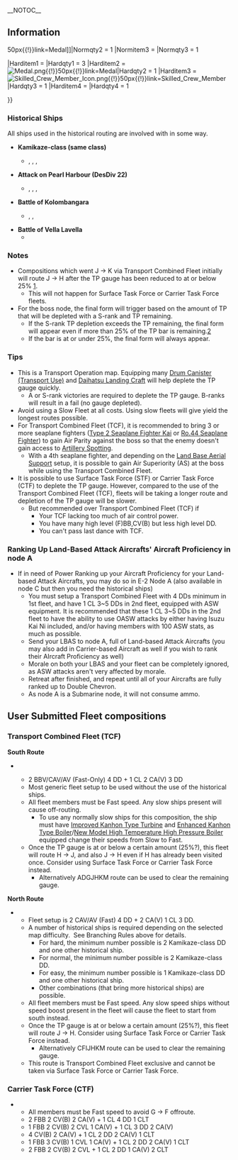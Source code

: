 __NOTOC__
<div style="text-align:center;margin-top:20px;">{{Event/DetailToggle}}</div>

==Information==
<div class="mw-collapsible mw-expanded">{{clear}}

{{Notice|align=left|
:Report your fleet composition for branching rule determination [https://goo.gl/forms/XIVIqIeRJIqzWF6w1 here]
:To view the submitted fleet composition reports go [https://docs.google.com/spreadsheets/d/1YeBRyOSSiRQerexdTyqFNMYynweag6ZC5tPxoiJ2QA0 here].
:Discuss new mechanics, fleet & equipment setup, LBAS setup, farming strategies, etc [[Thread:524322|here]].
}}

{{Event/MapInfo
|en = Strengthening the Patrol Line in Ogasawara Islands
|jp = 小笠原諸島哨戒線強化
|romaji = Ogasawara shotō shōkaisen kyōka
|tag = Convoy Fleet
|transport = true
|hp_easy = 290
|hp_normal = 400
|hp_hard = 500
|mechanics =  Combined Fleet@Combined Fleet, Abyssal Combined Fleet@Abyssal Combined Fleet, LoS Check@Events/Mechanics#LoS_Check, Transport Load-Off@Events/Mechanics#Map-specific_Mechanics, Ship Locking@Events/Mechanics#Ship_Locking
|Allreward = {{ShipBattleCardKai|Matsukaze/}}

|Easyitem1 = {{EquipmentCardKai|Underway Replenishment|size=50px}}|Easyqty1 = 1

|Normitem1 = {{EquipmentCardKai|Underway Replenishment|size=50px}}|Normqty1 = 2
|Normitem2 = [[File:Medal.png{{!}}50px{{!}}link=Medal]]|Normqty2 = 1
|Normitem3 = {{EquipmentCardKai|Submarine Radar & Waterproof Telescope|size=50px}}|Normqty3 = 1

|Harditem1 = {{EquipmentCardKai|Underway Replenishment|size=50px}}|Hardqty1 = 3
|Harditem2 = [[File:Medal.png{{!}}50px{{!}}link=Medal]]|Hardqty2 = 1
|Harditem3 = [[File:Skilled Crew Member Icon.png{{!}}50px{{!}}link=Skilled Crew Member]]|Hardqty3 = 1
|Harditem4 = {{EquipmentCardKai|Submarine Radar & Waterproof Telescope|size=50px}}|Hardqty4 = 1

}}
{{MapBranchingTable
|title = E-2 Branching Rules
|0 -> A = 
* Does not meet the requirements to go to C
|0 -> C/empty = 
* Meet '''all''' of the following requirements:
** Transport Escort Combined Fleet
** Fast Fleet
** Obtain the necessary score through the following:
*** Reach at least 3 on Easy / 4 on Medium / 5 on Hard.
*** The score can be reached by having historic ships in your whole combined fleet.
*** Kamikaze-class destroyers are 2 points each.
*** {{ShipLink|Satsuki|kai_ni=x}}, {{ShipLink|Fumizuki}}, {{ShipLink|Nagatsuki}}, {{ShipLink|Mikazuki}} and {{ShipLink|Minazuki}} are 1 point each.

|A -> B = 
* Does not meet the requirements to go to D
|A -> D/empty = 
* Meet '''all''' of the following requirements:
** Transport Escort Combined Fleet
** Fast Fleet


|D/empty -> E, G = * Choice node

|E -> G = 
* Fleet contains AV
* Fleet went through node B
* Amount of Seaplanes equipped ≦ 2
* The fleet is a Transport Escort Combined Fleet and {{EquipmentLink|Fleet Command Facility}} is activated.(Not equipped, but activated)
|E -> H =
* Does not meet the requirements to go to G

|F -> I = * Fixed route

|G -> F = 
* Amount of (F)BB(V)+CV(B) ≧ 5 (CVL does not count)
* Slow Fleet
|G -> I = 
* Amount of Seaplanes equipped ≦ 2
* The fleet is a Transport Escort Combined Fleet and {{EquipmentLink|Fleet Command Facility}} is activated.(Not equipped, but activated)
|G -> J = * Does not meet the requirements to go to either F or I

|H -> J = 
* If the TP gauge is not destroyed yet:
** TP gauge is below 25% '''and''' fleet is Transport Escort Combined Fleet (once per sortie)
|H -> K/resource = 
* Fleet came from node J
* TP gauge is destroyed

|I -> J = * Pass the LoS check
|I -> L/empty = * Fail the LoS check

|J -> H = 
* If the TP gauge is not destroyed yet:
** TP gauge is below 25% '''and''' fleet is Transport Escort Combined Fleet
|J -> K/resource = 
* Carrier Task Force
* TP gauge is above 25% '''and''' fleet is Transport Escort Combined Fleet
* TP gauge is destroyed
}}
===Historical Ships===
All ships used in the historical routing are involved with {{ShipLink|Matsukaze}} in some way.
* '''Kamikaze-class (same class)'''
**{{ShipLink|Kamikaze}}, {{ShipLink|Harukaze}}, {{ShipLink|Asakaze}}, {{ShipLink|Matsukaze}}
* '''Attack on Pearl Harbour (DesDiv 22)'''
**{{ShipLink|Satsuki|kai_ni=x}}, {{ShipLink|Fumizuki}}, {{ShipLink|Minazuki}}, {{ShipLink|Nagatsuki}}
* '''Battle of Kolombangara'''
**{{ShipLink|Satsuki|kai_ni=x}}, {{ShipLink|Mikazuki}}, {{ShipLink|Minazuki}}
* '''Battle of Vella Lavella'''
**{{ShipLink|Fumizuki}}

===Notes===
*Compositions which went J -> K via Transport Combined Fleet initially will route J -> H after the TP gauge has been reduced to at or below 25% [https://twitter.com/trollkin_ball/status/830670987771334656].
**This will not happen for Surface Task Force or Carrier Task Force fleets.
*For the boss node, the final form will trigger based on the amount of TP that will be depleted with a S-rank and TP remaining. 
**If the S-rank TP depletion exceeds the TP remaining, the final form will appear even if more than 25% of the TP bar is remaining.[http://imgur.com/a/2QTSb]
**If the bar is at or under 25%, the final form will always appear.
===Tips===
*This is a Transport Operation map. Equipping many [[Drum Canister (Transport Use)]] and [[Daihatsu Landing Craft]] will help deplete the TP gauge quickly.
**A or S-rank victories are required to deplete the TP gauge. B-ranks will result in a fail (no gauge depleted).
* Avoid using a Slow Fleet at all costs. Using slow fleets will give yield the longest routes possible.
*For Transport Combined Fleet (TCF), it is recommended to bring 3 or more seaplane fighters ([[Type 2 Seaplane Fighter Kai]] or [[Ro.44 Seaplane Fighter]]) to gain Air Parity against the boss so that the enemy doesn't gain access to [[Artillery Spotting]].
**With a 4th seaplane fighter, and depending on the [[Land Base Aerial Support]] setup, it is possible to gain Air Superiority (AS) at the boss while using the Transport Combined Fleet.
*It is possible to use Surface Task Force (STF) or Carrier Task Force (CTF) to deplete the TP gauge. However, compared to the use of the Transport Combined Fleet (TCF), fleets will be taking a longer route and depletion of the TP gauge will be slower.
**But recommended over Transport Combined Fleet (TCF) if
***Your TCF lacking too much of air control power.
***You have many high level (F)BB,CV(B) but less high level DD.
***You can't pass last dance with TCF.
===Ranking Up Land-Based Attack Aircrafts' Aircraft Proficiency in node A===
*If in need of Power Ranking up your Aircraft Proficiency for your Land-based Attack Aircrafts, you may do so in E-2 Node A (also available in node C but then you need the historical ships)
**You must setup a Transport Combined Fleet with 4 DDs minimum in 1st fleet, and have 1 CL 3~5 DDs in 2nd fleet, equipped with ASW equipment. It is recommended that these 1 CL 3~5 DDs in the 2nd fleet to have the ability to use OASW attacks by either having Isuzu Kai Ni included, and/or having members with 100 ASW stats, as much as possible.
**Send your LBAS to node A, full of Land-based Attack Aircrafts (you may also add in Carrier-based Aircraft as well if you wish to rank their AIrcraft Proficiency as well) 
**Morale on both your LBAS and your fleet can be completely ignored, as ASW attacks aren't very affected by morale. 
**Retreat after finished, and repeat until all of your Aircrafts are fully ranked up to Double Chevron. 
**As node A is a Submarine node, it will not consume ammo. 

==User Submitted Fleet compositions==
===Transport Combined Fleet (TCF)===
'''South Route'''
*{{Event/Route|A|red|D|blue|E|red|H|red|K|green|M|red}}<br />{{Event/Route|A|red|D|blue|G|red|J|red|K|green|M|red}}
** 2 BBV/CAV/AV (Fast-Only) 4 DD + 1 CL 2 CA(V) 3 DD
** Most generic fleet setup to be used without the use of the historical ships.
** All fleet members must be Fast speed. Any slow ships present will cause off-routing.
*** To use any normally slow ships for this composition, the ship must have [[Improved Kanhon Type Turbine]] and [[Enhanced Kanhon Type Boiler]]/[[New Model High Temperature High Pressure Boiler]] equipped change their speeds from Slow to Fast.
** Once the TP gauge is at or below a certain amount (25%?), this fleet will route H -> J, and also J -> H even if H has already been visited once. Consider using Surface Task Force or Carrier Task Force instead.
***Alternatively ADGJHKM route can be used to clear the remaining gauge.
<!--
{| style="width:700px;" class="wikitable mw-collapsible mw-collapsed"
|-
! colspan="5" |
View Sample Fleet
|-
! scope="col"|Ship
! scope="col"|Equipment #1
! scope="col"|Equipment #2
! scope="col"|Equipment #3
! scope="col"|Equipment #4
|-
|{{ShipBattleCardKai|‎Chitose}}
|{{Seaplane}}[[Type 2 Seaplane Fighter Kai]] '''OR'''<br />
{{Seaplane}}[[Zuiun]] (EASY MODE ONLY)
|{{Seaplane}}[[Type 2 Seaplane Fighter Kai]] '''OR'''<br />
{{Seaplane}}[[Zuiun]] (EASY MODE ONLY)
|{{LandingCraft}}[[Daihatsu Landing Craft]]<br />
'''OR'''<br />
{{Drum}}[[Drum Canister (Transport Use)]]
|
|-
|{{ShipBattleCardKai|Mogami/Kai}}
|{{RedGunMedium}}[[20.3cm (No.2) Twin Gun Mount]]
|{{RedGunMedium}}[[20.3cm (No.2) Twin Gun Mount]]
|{{Drum}}[[Drum Canister (Transport Use)]]
|{{Seaplane}}[[Type 2 Seaplane Fighter Kai]] '''OR'''<br />
{{Seaplane}}[[Zuiun]] (EASY MODE ONLY)
|-
|{{ShipBattleCardKai|Ooshio/Kai Ni}}
|{{LandingCraft}}[[Daihatsu Landing Craft]]<br />
'''OR'''<br />
{{Drum}}[[Drum Canister (Transport Use)]]
|{{LandingCraft}}[[Daihatsu Landing Craft]]<br />
'''OR'''<br />
{{Drum}}[[Drum Canister (Transport Use)]]
|{{LandingCraft}}[[Daihatsu Landing Craft]]<br />
'''OR'''<br />
{{Drum}}[[Drum Canister (Transport Use)]]
|
|-
|{{ShipBattleCardKai|Kasumi/Kai Ni}}
|{{LandingCraft}}[[Daihatsu Landing Craft]]<br />
'''OR'''<br />
{{Drum}}[[Drum Canister (Transport Use)]]
|{{LandingCraft}}[[Daihatsu Landing Craft]]<br />
'''OR'''<br />
{{Drum}}[[Drum Canister (Transport Use)]]
|{{LandingCraft}}[[Daihatsu Landing Craft]]<br />
'''OR'''<br />
{{Drum}}[[Drum Canister (Transport Use)]]
|
|-
|{{ShipBattleCardKai|Asashio/Kai Ni D}}
|{{LandingCraft}}[[Daihatsu Landing Craft]]<br />
'''OR'''<br />
{{Drum}}[[Drum Canister (Transport Use)]]
|{{LandingCraft}}[[Daihatsu Landing Craft]]<br />
'''OR'''<br />
{{Drum}}[[Drum Canister (Transport Use)]]
|{{LandingCraft}}[[Daihatsu Landing Craft]]<br />
'''OR'''<br />
{{Drum}}[[Drum Canister (Transport Use)]]
|
|-
|{{ShipBattleCardKai|Arashio/Kai Ni}}
|{{LandingCraft}}[[Daihatsu Landing Craft]]<br />
'''OR'''<br />
{{Drum}}[[Drum Canister (Transport Use)]]
|{{LandingCraft}}[[Daihatsu Landing Craft]]<br />
'''OR'''<br />
{{Drum}}[[Drum Canister (Transport Use)]]
|{{LandingCraft}}[[Daihatsu Landing Craft]]<br />
'''OR'''<br />
{{Drum}}[[Drum Canister (Transport Use)]]
|
|-
|{{ShipBattleCardKai|Naka/Kai Ni}}
|{{RedGunMedium}}[[20.3cm (No.3) Twin Gun Mount]]
|{{RedGunMedium}}[[20.3cm (No.3) Twin Gun Mount]]
|{{Drum}}[[Drum Canister (Transport Use)]]
|
|-
|{{ShipBattleCardKai|Suzuya/Kai}}
|{{RedGunMedium}}[[20.3cm (No.2) Twin Gun Mount]]
|{{RedGunMedium}}[[20.3cm (No.2) Twin Gun Mount]]
|{{Drum}}[[Drum Canister (Transport Use)]]
|{{Seaplane}}[[Type 98 Reconnaissance Seaplane (Night Recon)]]
|-
|{{ShipBattleCardKai|Kumano/Kai}}
|{{RedGunMedium}}[[20.3cm (No.2) Twin Gun Mount]]
|{{RedGunMedium}}[[20.3cm (No.2) Twin Gun Mount]]
|{{Drum}}[[Drum Canister (Transport Use)]]
|{{Seaplane}}[[Type 0 Reconnaissance Seaplane]]
|-
|{{ShipBattleCardKai|Kawakaze/Kai Ni}}
|{{LandingCraft}}[[Daihatsu Landing Craft]]<br />
'''OR'''<br />
{{Drum}}[[Drum Canister (Transport Use)]]
|{{GreenGunDP}}[[10cm Twin High-angle Gun Mount + Anti-Aircraft Fire Director]]
|{{GreenGunDP}}[[10cm Twin High-angle Gun Mount + Anti-Aircraft Fire Director]]
|
|-
|{{ShipBattleCardKai|Shimakaze/Kai}}
|{{Drum}}[[Drum Canister (Transport Use)]]
|{{GreenGunDP}}[[10cm Twin High-angle Gun Mount + Anti-Aircraft Fire Director]]
|{{GreenGunDP}}[[10cm Twin High-angle Gun Mount + Anti-Aircraft Fire Director]]|
|
|-
|{{ShipBattleCardKai|Verniy}}
|{{LandingCraft}}[[Daihatsu Landing Craft]]<br />
'''OR'''<br />
{{Drum}}[[Drum Canister (Transport Use)]]
|{{GreenGunDP}}[[10cm Twin High-angle Gun Mount + Anti-Aircraft Fire Director]]
|{{GreenGunDP}}[[10cm Twin High-angle Gun Mount + Anti-Aircraft Fire Director]]|
|
|}
-->

'''North Route'''
* {{Event/Route|C|blue|F|red|I|red|J|red|K|green|M|red}}
** Fleet setup is 2 CAV/AV (Fast) 4 DD + 2 CA(V) 1 CL 3 DD.
** A number of historical ships is required depending on the selected map difficulty.  See Branching Rules above for details.
*** For hard, the minimum number possible is 2 Kamikaze-class DD and one other historical ship.
*** For normal, the minimum number possible is 2 Kamikaze-class DD.
*** For easy, the minimum number possible is 1 Kamikaze-class DD and one other historical ship.
*** Other combinations (that bring more historical ships) are possible.
** All fleet members must be Fast speed. Any slow speed ships without speed boost present in the fleet will cause the fleet to start from south instead.
** Once the TP gauge is at or below a certain amount (25%?), this fleet will route J -> H. Consider using Surface Task Force or Carrier Task Force instead.
***Alternatively CFIJHKM route can be used to clear the remaining gauge.
**This route is Transport Combined Fleet exclusive and cannot be taken via Surface Task Force or Carrier Task Force.

<!--
{| style="width:700px;" class="wikitable mw-collapsible mw-collapsed"
|-
! colspan="5" |
View Sample Fleet
|-
! scope="col"|Ship
! scope="col"|Equipment #1
! scope="col"|Equipment #2
! scope="col"|Equipment #3
! scope="col"|Equipment #4
|-
|{{ShipBattleCardKai|‎Chiyoda}}
|{{Seaplane}}[[Type 2 Seaplane Fighter Kai]] '''OR'''<br />
{{Seaplane}}[[Zuiun]] (EASY MODE ONLY)
|{{Seaplane}}[[Type 2 Seaplane Fighter Kai]] '''OR'''<br />
{{Seaplane}}[[Zuiun]] (EASY MODE ONLY)
|{{LandingCraft}}[[Daihatsu Landing Craft]]<br />
'''OR'''<br />
{{Drum}}[[Drum Canister (Transport Use)]]
|
|-
|{{ShipBattleCardKai|Mikuma/Kai}}
|{{RedGunMedium}}[[20.3cm (No.2) Twin Gun Mount]]
|{{RedGunMedium}}[[20.3cm (No.2) Twin Gun Mount]]
|{{Drum}}[[Drum Canister (Transport Use)]]
|{{Seaplane}}[[Type 2 Seaplane Fighter Kai]] '''OR'''<br />
{{Seaplane}}[[Zuiun]] (EASY MODE ONLY)
|-
|{{ShipBattleCardKai|Satsuki/Kai Ni}}<br />
'''MANDATORY'''
|{{LandingCraft}}[[Daihatsu Landing Craft]]<br />
'''OR'''<br />
{{Drum}}[[Drum Canister (Transport Use)]]
|{{LandingCraft}}[[Daihatsu Landing Craft]]<br />
'''OR'''<br />
{{Drum}}[[Drum Canister (Transport Use)]]
|{{LandingCraft}}[[Daihatsu Landing Craft]]<br />
'''OR'''<br />
{{Drum}}[[Drum Canister (Transport Use)]]
|
|-
|{{ShipBattleCardKai|Kasumi/Kai Ni}}
|{{LandingCraft}}[[Daihatsu Landing Craft]]<br />
'''OR'''<br />
{{Drum}}[[Drum Canister (Transport Use)]]
|{{LandingCraft}}[[Daihatsu Landing Craft]]<br />
'''OR'''<br />
{{Drum}}[[Drum Canister (Transport Use)]]
|{{LandingCraft}}[[Daihatsu Landing Craft]]<br />
'''OR'''<br />
{{Drum}}[[Drum Canister (Transport Use)]]
|
|-
|{{ShipBattleCardKai|Asashio/Kai Ni D}}
|{{LandingCraft}}[[Daihatsu Landing Craft]]<br />
'''OR'''<br />
{{Drum}}[[Drum Canister (Transport Use)]]
|{{LandingCraft}}[[Daihatsu Landing Craft]]<br />
'''OR'''<br />
{{Drum}}[[Drum Canister (Transport Use)]]
|{{LandingCraft}}[[Daihatsu Landing Craft]]<br />
'''OR'''<br />
{{Drum}}[[Drum Canister (Transport Use)]]
|
|-
|{{ShipBattleCardKai|Arashio/Kai Ni}}
|{{LandingCraft}}[[Daihatsu Landing Craft]]<br />
'''OR'''<br />
{{Drum}}[[Drum Canister (Transport Use)]]
|{{LandingCraft}}[[Daihatsu Landing Craft]]<br />
'''OR'''<br />
{{Drum}}[[Drum Canister (Transport Use)]]
|{{LandingCraft}}[[Daihatsu Landing Craft]]<br />
'''OR'''<br />
{{Drum}}[[Drum Canister (Transport Use)]]
|
|-
|{{ShipBattleCardKai|Ooyodo/Kai}}
|{{RedGunMedium}}[[20.3cm (No.3) Twin Gun Mount]]
|{{RedGunMedium}}[[20.3cm (No.3) Twin Gun Mount]]
|{{Seaplane}}[[Type 98 Reconnaissance Seaplane (Night Recon)]]
|{{Drum}}[[Drum Canister (Transport Use)]]
|-
|{{ShipBattleCardKai|Suzuya/Kai}}
|{{RedGunMedium}}[[20.3cm (No.2) Twin Gun Mount]]
|{{RedGunMedium}}[[20.3cm (No.2) Twin Gun Mount]]
|{{Drum}}[[Drum Canister (Transport Use)]]
|{{Seaplane}}[[Type 0 Observation Seaplane]]
|-
|{{ShipBattleCardKai|Kumano/Kai}}
|{{RedGunMedium}}[[20.3cm (No.2) Twin Gun Mount]]
|{{RedGunMedium}}[[20.3cm (No.2) Twin Gun Mount]]
|{{Drum}}[[Drum Canister (Transport Use)]]
|{{Seaplane}}[[Type 0 Reconnaissance Seaplane]]
|-
|{{ShipBattleCardKai|Hatsushimo/Kai Ni}}
|{{Drum}}[[Drum Canister (Transport Use)]]
|{{TorpedoWeapon}}[[61cm Quintuple (Oxygen) Torpedo Mount]]<br />
Only Recommended for Ships above 30 Luck
|{{TorpedoWeapon}}[[61cm Quintuple (Oxygen) Torpedo Mount]]]<br />
Only Recommended for Ships above 30 Luck
|
|-
|{{ShipBattleCardKai|Kamikaze/Kai}}<br />
'''MANDATORY'''
|{{Drum}}[[Drum Canister (Transport Use)]]
|{{TorpedoWeapon}}[[61cm Quadruple (Oxygen) Torpedo Mount]]<br />
Only Recommended for Ships above 30 Luck
|{{TorpedoWeapon}}[[61cm Quadruple (Oxygen) Torpedo Mount]]<br />
Only Recommended for Ships above 30 Luck
|
|-
|{{ShipBattleCardKai|Harukaze/Kai}}<br />
'''MANDATORY'''
|{{Drum}}[[Drum Canister (Transport Use)]]
|{{TorpedoWeapon}}[[61cm Quadruple (Oxygen) Torpedo Mount]]<br />
Only Recommended for Ships above 30 Luck
|{{TorpedoWeapon}}[[61cm Quadruple (Oxygen) Torpedo Mount]]<br />
Only Recommended for Ships above 30 Luck
|
|}
-->

===Carrier Task Force (CTF)===
* {{Event/Route|A|red|B|orange|E|red|G|red|J|red|K|green|M|red}}
** All members must be Fast speed to avoid G → F offroute.
** 2 FBB 2 CV(B) 2 CA(V) + 1 CL 4 DD 1 CLT
** 1 FBB 2 CV(B) 2 CVL 1 CA(V) + 1 CL 3 DD 2 CA(V) 
** 4 CV(B) 2 CA(V) + 1 CL 2 DD 2 CA(V) 1 CLT 
** 1 FBB 3 CV(B) 1 CVL 1 CA(V) + 1 CL 2 DD 2 CA(V) 1 CLT 
** 2 FBB 2 CV(B) 2 CVL + 1 CL 2 DD 1 CA(V) 2 CLT


</div>{{clear}} <!-- Information collapsible -->
{{Include|Enemy patterns}}
{{Include|Drop list}}